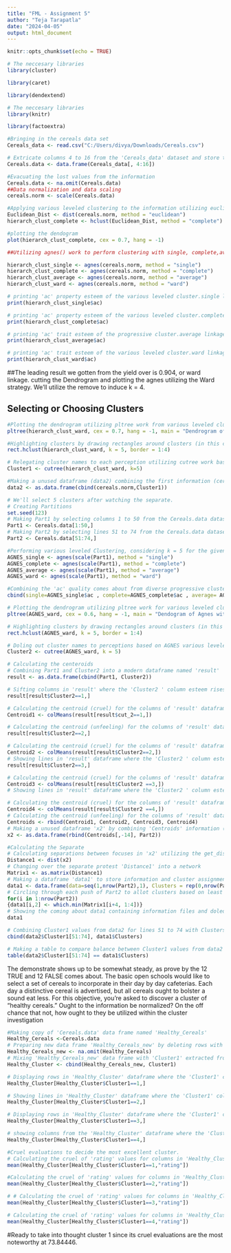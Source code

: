 ---
title: "FML - Assignment 5"
author: "Teja Tarapatla"
date: "2024-04-05"
output: html_document
---

```{r setup, include=FALSE}
knitr::opts_chunk$set(echo = TRUE)
```

```{r}
# The neccesary libraries
library(cluster)
```

```{r}
library(caret)
```

```{r}
library(dendextend)
```

```{r}
# The neccesary libraries
library(knitr)
```

```{r}
library(factoextra)
```

```{r}

#Bringing in the cereals data set
Cereals_data <- read.csv("C:/Users/divya/Downloads/Cereals.csv")

# Extricate columns 4 to 16 from the 'Cereals_data' dataset and store them in a unused information outline 'Cereals.data'
Cereals.data <- data.frame(Cereals_data[, 4:16])

```

```{r}

#Evacuating the lost values from the information
Cereals.data <- na.omit(Cereals.data)
##Data normalization and data scaling
cereals.norm <- scale(Cereals.data)

```

```{r}

#Applying various leveled clustering to the information utilizing euclidean separate to normalize estimations
Euclidean_Dist <- dist(cereals.norm, method = "euclidean")
hierarch_clust_complete <- hclust(Euclidean_Dist, method = "complete")

#plotting the dendogram
plot(hierarch_clust_complete, cex = 0.7, hang = -1)

```

```{r}

##Utilizing agnes() work to perform clustering with single, complete,average, ward linkages separately.

hierarch_clust_single <- agnes(cereals.norm, method = "single")
hierarch_clust_complete <- agnes(cereals.norm, method = "complete")
hierarch_clust_average <- agnes(cereals.norm, method = "average")
hierarch_clust_ward <- agnes(cereals.norm, method = "ward")

```


```{r}

# printing 'ac' property esteem of the various leveled cluster.single linkage
print(hierarch_clust_single$ac)

```

```{r}

# printing 'ac' property esteem of the various leveled cluster.complete linkage
print(hierarch_clust_complete$ac)

```

```{r}

# printing 'ac' trait esteem of the progressive cluster.average linkage
print(hierarch_clust_average$ac)

```

```{r}

# printing 'ac' trait esteem of the various leveled cluster.ward linkage
print(hierarch_clust_ward$ac)

```

##The leading result we gotten from the yield over is 0.904, or ward linkage. cutting the Dendrogram and plotting the agnes utilizing the Ward strategy. We’ll utilize the remove to induce k = 4.

## Selecting or Choosing Clusters

```{r}

#Plotting the dendrogram utilizing pltree work from various leveled clustering result (Utilizing Ward strategy)
pltree(hierarch_clust_ward, cex = 0.7, hang = -1, main = "Dendrogram of agnes (Using Ward linkage)")

#Highlighting clusters by drawing rectangles around clusters (in this case, k = 5 clusters)
rect.hclust(hierarch_clust_ward, k = 5, border = 1:4)

```

```{r}

# Relegating cluster names to each perception utilizing cutree work based on Ward's various leveled clustering with k=5 clusters
Cluster1 <- cutree(hierarch_clust_ward, k=5)

#Making a unused dataframe (data2) combining the first information (cereals.norm) and the cluster names
data2 <- as.data.frame(cbind(cereals.norm,Cluster1))

```

```{r}

# We'll select 5 clusters after watching the separate.
# Creating Partitions
set.seed(123)
# Making Part1 by selecting columns 1 to 50 from the Cereals.data dataset
Part1 <- Cereals.data[1:50,]
# Making Part2 by selecting lines 51 to 74 from the Cereals.data dataset
Part2 <- Cereals.data[51:74,]

```

```{r}

#Performing various leveled Clustering, considering k = 5 for the given linkages single, total, normal and ward individually.
AGNES_single <- agnes(scale(Part1), method = "single")
AGNES_complete <- agnes(scale(Part1), method = "complete")
AGNES_average <- agnes(scale(Part1), method = "average")
AGNES_ward <- agnes(scale(Part1), method = "ward")

#Combining the 'ac' quality comes about from diverse progressive clustering strategies (single, total, normal, ward linkages individually)
cbind(single=AGNES_single$ac , complete=AGNES_complete$ac , average= AGNES_average$ac , ward= AGNES_ward$ac)

```

```{r}

# Plotting the dendrogram utilizing pltree work for various leveled clustering result (AGNES_ward) with indicated parameters
pltree(AGNES_ward, cex = 0.6, hang = -1, main = "Dendogram of Agnes with Partitioned Data (Using Ward linkage)")

# Highlighting clusters by drawing rectangles around clusters (in this case, k = 5 clusters) based on AGNES_ward result
rect.hclust(AGNES_ward, k = 5, border = 1:4)

```

```{r}

# Doling out cluster names to perceptions based on AGNES various leveled clustering with k=5 clusters
Cluster2 <- cutree(AGNES_ward, k = 5)

```

```{r}

# Calculating the centeroids
# Combining Part1 and Cluster2 into a modern dataframe named 'result'
result <- as.data.frame(cbind(Part1, Cluster2))

# Sifting columns in 'result' where the 'Cluster2 ' column esteem rises to 1
result[result$Cluster2==1,]

```

```{r}

# Calculating the centroid (cruel) for the columns of 'result' dataframe where 'Cluster2 ' column esteem is break even with to 1
Centroid1 <- colMeans(result[result$cut_2==1,])

# Calculating the centroid (unfeeling) for the columns of 'result' dataframe where 'Cluster2 ' column regard is break indeed with to 1
result[result$Cluster2==2,]


```

```{r}

# Calculating the centroid (cruel) for the columns of 'result' dataframe where 'Cluster2 ' column esteem is rise to to 2
Centroid2 <- colMeans(result[result$Cluster2==2,])
# Showing lines in 'result' dataframe where the 'Cluster2 ' column esteem is break even with to 3
result[result$Cluster2==3,]


```

```{r}

# Calculating the centroid (cruel) for the columns of 'result' dataframe where 'Cluster2 ' column esteem is break even with to 3
Centroid3 <- colMeans(result[result$Cluster2 ==3,])
# Showing lines in 'result' dataframe where the 'Cluster2 ' column esteem is break even with to 4result[result$cluster02 ==4,]

```

```{r}

# Calculating the centroid (cruel) for the columns of 'result' dataframe where 'Cluster2 ' column esteem is rise to to 4
Centroid4 <- colMeans(result[result$Cluster2 ==4,])
# Calculating the centroid (unfeeling) for the columns of 'result' dataframe where 'Cluster2 ' column regard is rise to to 4
Centroids <- rbind(Centroid1, Centroid2, Centroid3, Centroid4)
# Making a unused dataframe 'x2' by combining 'Centroids' information (barring the 14th column) with 'Part2'
x2 <- as.data.frame(rbind(Centroids[,-14], Part2))

```


```{r}

#Calculating the Separate
# Calculating separations between focuses in 'x2' utilizing the get_dist function
Distance1 <- dist(x2)
# Changing over the separate protest 'Distance1' into a network
Matrix1 <- as.matrix(Distance1)
# Making a dataframe 'data1' to store information and cluster assignments
data1 <- data.frame(data=seq(1,nrow(Part2),1), Clusters = rep(0,nrow(Part2)))
# Circling through each push of Part2 to allot clusters based on least separations
for(i in 1:nrow(Part2))
{data1[i,2] <- which.min(Matrix1[i+4, 1:4])}
# Showing the coming about data1 containing information files and doled out clusters
data1

```

```{r}

# Combining Cluster1 values from data2 for lines 51 to 74 with Clusters values from data1
cbind(data2$Cluster1[51:74], data1$Clusters)

```

```{r}

# Making a table to compare balance between Cluster1 values from data2 (columns 51 to 74) and Clusters values from data1
table(data2$Cluster1[51:74] == data1$Clusters)

```

The demonstrate shows up to be somewhat steady, as prove by the 12 TRUE and 12 FALSE comes about.
The basic open schools would like to select a set of cereals to incorporate in their day by day cafeterias. Each day a distinctive cereal is advertised, but all cereals ought to bolster a sound eat less. For this objective, you’re asked to discover a cluster of “healthy cereals.” Ought to the information be normalized? On the off chance that not, how ought to they be utilized within the cluster investigation

```{r}

#Making copy of 'Cereals.data' data frame named 'Healthy_Cereals'
Healthy_Cereals <-Cereals.data
# Preparing new data frame 'Healthy_Cereals_new' by deleting rows with missing values from 'Healthy_Cereals'
Healthy_Cereals_new <- na.omit(Healthy_Cereals)
# Mixing 'Healthy_Cereals_new' data frame with 'Cluster1' extracted from previous operations into 'Healthy_Cluster'
Healthy_Cluster <- cbind(Healthy_Cereals_new, Cluster1)

```

```{r}

# Displaying rows in 'Healthy_Cluster' dataframe where the 'Cluster1' column value is equal to 1
Healthy_Cluster[Healthy_Cluster$Cluster1==1,]

```

```{r}

# Showing lines in 'Healthy_Cluster' dataframe where the 'Cluster1' column esteem is rise to to 2
Healthy_Cluster[Healthy_Cluster$Cluster1==2,]

```

```{r}

# Displaying rows in 'Healthy_Cluster' dataframe where the 'Cluster1' column value is equal to 3
Healthy_Cluster[Healthy_Cluster$Cluster1==3,]

```

```{r}

# showing columns from the 'Healthy_Cluster' dataframe where the 'Cluster1' column esteem is break even with to 4
Healthy_Cluster[Healthy_Cluster$Cluster1==4,]

```

```{r}

#Cruel evaluations to decide the most excellent cluster.
# Calculating the cruel of 'rating' values for columns in 'Healthy_Cluster' dataframe where 'Cluster1' column esteem is break even with to 1
mean(Healthy_Cluster[Healthy_Cluster$Cluster1==1,"rating"])

```

```{r}

#Calculating the cruel of 'rating' values for columns in 'Healthy_Cluster' dataframe where 'Cluster1' column esteem is break even with to 2
mean(Healthy_Cluster[Healthy_Cluster$Cluster1==2,"rating"])

```

```{r}

# # Calculating the cruel of 'rating' values for columns in 'Healthy_Cluster' dataframe where 'Cluster1' column esteem is break even with to 3
mean(Healthy_Cluster[Healthy_Cluster$Cluster1==3,"rating"])

```

```{r}

# Calculating the cruel of 'rating' values for columns in 'Healthy_Cluster' dataframe where 'Cluster1' column esteem is rise to to 4
mean(Healthy_Cluster[Healthy_Cluster$Cluster1==4,"rating"])

```

#Ready to take into thought cluster 1 since its cruel evaluations are the most noteworthy at 73.84446.